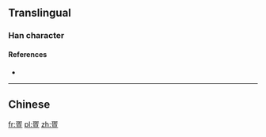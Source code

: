 {{also|蛋|蜑}}
==Translingual==

===Han character===
{{Han char|rn=103|rad=疋|as=05|sn=10|four=|canj=NYOM|ids=⿱疋旦}}

====References====
* {{Han ref|kx=0767.201|dj=1177.210|hdz=42749.060|uh=758D|ud=30093}}

----

==Chinese==
{{zh-see|蜑|v}}

[[fr:疍]]
[[pl:疍]]
[[zh:疍]]